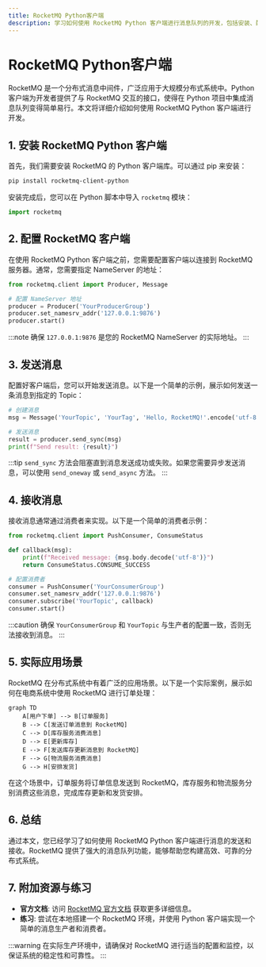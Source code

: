 ```yaml
---
title: RocketMQ Python客户端
description: 学习如何使用 RocketMQ Python 客户端进行消息队列的开发，包括安装、配置、发送和接收消息的完整指南。
---
```


# RocketMQ Python客户端

RocketMQ 是一个分布式消息中间件，广泛应用于大规模分布式系统中。Python 客户端为开发者提供了与 RocketMQ 交互的接口，使得在 Python 项目中集成消息队列变得简单易行。本文将详细介绍如何使用 RocketMQ Python 客户端进行开发。

## 1. 安装 RocketMQ Python 客户端

首先，我们需要安装 RocketMQ 的 Python 客户端库。可以通过 pip 来安装：

```bash
pip install rocketmq-client-python
```

安装完成后，您可以在 Python 脚本中导入 `rocketmq` 模块：

```python
import rocketmq
```

## 2. 配置 RocketMQ 客户端

在使用 RocketMQ Python 客户端之前，您需要配置客户端以连接到 RocketMQ 服务器。通常，您需要指定 NameServer 的地址：

```python
from rocketmq.client import Producer, Message

# 配置 NameServer 地址
producer = Producer('YourProducerGroup')
producer.set_namesrv_addr('127.0.0.1:9876')
producer.start()
```

:::note
确保 `127.0.0.1:9876` 是您的 RocketMQ NameServer 的实际地址。
:::

## 3. 发送消息

配置好客户端后，您可以开始发送消息。以下是一个简单的示例，展示如何发送一条消息到指定的 Topic：

```python
# 创建消息
msg = Message('YourTopic', 'YourTag', 'Hello, RocketMQ!'.encode('utf-8'))

# 发送消息
result = producer.send_sync(msg)
print(f"Send result: {result}")
```

:::tip
`send_sync` 方法会阻塞直到消息发送成功或失败。如果您需要异步发送消息，可以使用 `send_oneway` 或 `send_async` 方法。
:::

## 4. 接收消息

接收消息通常通过消费者来实现。以下是一个简单的消费者示例：

```python
from rocketmq.client import PushConsumer, ConsumeStatus

def callback(msg):
    print(f"Received message: {msg.body.decode('utf-8')}")
    return ConsumeStatus.CONSUME_SUCCESS

# 配置消费者
consumer = PushConsumer('YourConsumerGroup')
consumer.set_namesrv_addr('127.0.0.1:9876')
consumer.subscribe('YourTopic', callback)
consumer.start()
```

:::caution
确保 `YourConsumerGroup` 和 `YourTopic` 与生产者的配置一致，否则无法接收到消息。
:::

## 5. 实际应用场景

RocketMQ 在分布式系统中有着广泛的应用场景。以下是一个实际案例，展示如何在电商系统中使用 RocketMQ 进行订单处理：

```mermaid
graph TD
    A[用户下单] --> B[订单服务]
    B --> C[发送订单消息到 RocketMQ]
    C --> D[库存服务消费消息]
    D --> E[更新库存]
    E --> F[发送库存更新消息到 RocketMQ]
    F --> G[物流服务消费消息]
    G --> H[安排发货]
```

在这个场景中，订单服务将订单信息发送到 RocketMQ，库存服务和物流服务分别消费这些消息，完成库存更新和发货安排。

## 6. 总结

通过本文，您已经学习了如何使用 RocketMQ Python 客户端进行消息的发送和接收。RocketMQ 提供了强大的消息队列功能，能够帮助您构建高效、可靠的分布式系统。

## 7. 附加资源与练习

- **官方文档**: 访问 [RocketMQ 官方文档](https://rocketmq.apache.org/docs/) 获取更多详细信息。
- **练习**: 尝试在本地搭建一个 RocketMQ 环境，并使用 Python 客户端实现一个简单的消息生产者和消费者。

:::warning
在实际生产环境中，请确保对 RocketMQ 进行适当的配置和监控，以保证系统的稳定性和可靠性。
:::